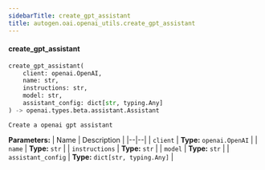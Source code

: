 ```yaml
---
sidebarTitle: create_gpt_assistant
title: autogen.oai.openai_utils.create_gpt_assistant
---
```


<code class="doc-symbol doc-symbol-heading doc-symbol-function"></code>
#### create_gpt_assistant

```python
create_gpt_assistant(
    client: openai.OpenAI,
    name: str,
    instructions: str,
    model: str,
    assistant_config: dict[str, typing.Any]
) -> openai.types.beta.assistant.Assistant
```

    Create a openai gpt assistant

<b>Parameters:</b>
| Name | Description |
|--|--|
| `client` | **Type:** `openai.OpenAI` |
| `name` | **Type:** `str` |
| `instructions` | **Type:** `str` |
| `model` | **Type:** `str` |
| `assistant_config` | **Type:** `dict[str, typing.Any]` |

<br />